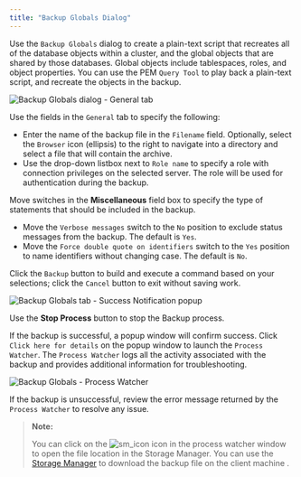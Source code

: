 ```yaml
---
title: "Backup Globals Dialog"
---
```


<div id="backup_globals_dialog" class="registered_link"></div>

Use the `Backup Globals` dialog to create a plain-text script that recreates all of the database objects within a cluster, and the global objects that are shared by those databases. Global objects include tablespaces, roles, and object properties. You can use the PEM `Query Tool` to play back a plain-text script, and recreate the objects in the backup.

![Backup Globals dialog - General tab](../images/backup_globals_general.png)

Use the fields in the `General` tab to specify the following:

-   Enter the name of the backup file in the `Filename` field. Optionally, select the `Browser` icon (ellipsis) to the right to navigate into a directory and select a file that will contain the archive.
-   Use the drop-down listbox next to `Role name` to specify a role with connection privileges on the selected server. The role will be used for authentication during the backup.

Move switches in the **Miscellaneous** field box to specify the type of statements that should be included in the backup.

-   Move the `Verbose messages` switch to the `No` position to exclude status messages from the backup. The default is `Yes`.
-   Move the `Force double quote on identifiers` switch to the `Yes` position to name identifiers without changing case. The default is `No`.

Click the `Backup` button to build and execute a command based on your selections; click the `Cancel` button to exit without saving work.

![Backup Globals tab - Success Notification popup](../images/backup_globals_messages.png)

Use the **Stop Process** button to stop the Backup process.

If the backup is successful, a popup window will confirm success. Click `Click here for details` on the popup window to launch the `Process Watcher`. The `Process Watcher` logs all the activity associated with the backup and provides additional information for troubleshooting.

![Backup Globals - Process Watcher](../images/backup_globals_process_watcher.png)

If the backup is unsuccessful, review the error message returned by the `Process Watcher` to resolve any issue.

> **Note:**
>
> You can click on the ![sm_icon](../images/sm_icon.png) icon in the process watcher window to open the file location in the Storage Manager. You can use the [Storage Manager](05_storage_manager/#storage_manager) to download the backup file on the client machine .
